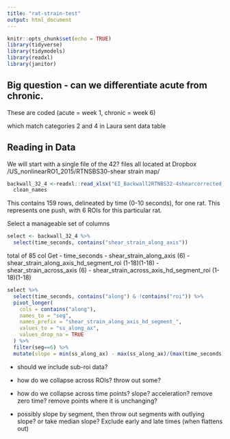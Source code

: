 ```yaml
---
title: "rat-strain-test"
output: html_document
---
```


```r
knitr::opts_chunk$set(echo = TRUE)
library(tidyverse)
library(tidymodels)
library(readxl)
library(janitor)
```

## Big question - can we differentiate acute from chronic.
These are coded (acute = week 1, chronic = week 6)

which match categories 2 and 4 in Laura sent data table

## Reading in Data

We will start with a single file of the 42? files
all located at Dropbox
/US_nonlinearRO1_2015/RTNSBS30-shear strain map/

```r
backwall_32_4 <-readxl::read_xlsx("EI_Backwall2RTNBS32-4shearcorrected_Res_UNKNOWN_UNKNOWN_PlotData_1-159.xlsx") %>% 
  clean_names
```

This contains 159 rows, delineated by time (0-10 seconds), for one rat. This represents one push, with 6 ROIs for this particular rat.


Select a manageable set of columns
```r
select <- backwall_32_4 %>% 
  select(time_seconds, contains("shear_strain_along_axis")) 
```
total of 85 col
Get 
- time_seconds
- shear_strain_along_axis (6)
- shear_strain_along_axis_hd_segment_roi (1-18)(1-18)
- shear_strain_across_axis (6)
- shear_strain_across_axis_hd_segment_roi (1-18)(1-18)

```r
select %>% 
  select(time_seconds, contains("along") & !contains("roi")) %>% 
  pivot_longer(
    cols = contains("along"),
    names_to = "seg",
    names_prefix = "shear_strain_along_axis_hd_segment_",
    values_to = "ss_along_ax",
    values_drop_na = TRUE
  ) %>% 
  filter(seg==6) %>% 
  mutate(slope = min(ss_along_ax) - max(ss_along_ax)/(max(time_seconds) - min(time_seconds)))
```

- should we include sub-roi data?
- how do we collapse across ROIs? throw out some?
- how do we collapse across time points? slope?
acceleration? remove zero time? remove points where it is unchanging?

- possibly slope by segment, then throw out segments with outlying slope? or take median slope? Exclude early and late times (when flattens out)
